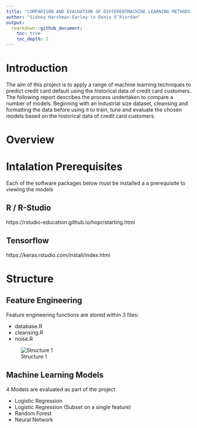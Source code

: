 ```yaml
---
title: "COMPARISON AND EVALUATION OF DIFFERENTMACHINE LEARNING METHODS AT PREDICTINGCREDIT CARD DEFAULT"
author: "Sidney Harshman-Earley \n Denis O’Riordan"
output:
  rmarkdown::github_document:
    toc: true
    toc_depth: 2
---
```


# Introduction

The aim of this project is to apply a range of machine learning techniques to predict credit card default using the historical data of credit card customers. The following report describes the process undertaken to compare a number of models. Beginning with an industrial size dataset, cleansing and formatting the data before using it to train, tune and evaluate the chosen models based on the historical data of credit card customers.

# Overview

# Intalation Prerequisites 

Each of the software packages below must be installed a a prerequisite to viewing the models

## R / R-Studio

https://rstudio-education.github.io/hopr/starting.html

## Tensorflow

https://keras.rstudio.com/install/index.html


# Structure

## Feature Engineering

Feature engineering functions are stored within 3 files:

* database.R
* cleansing.R
* noise.R

![Structure 1](mdimages/structure1.png)

## Machine Learning Models

4 Models are evaluated as part of the project

* Logistic Regression 
* Logistic Regression (Subset on a single feature)
* Random Forest
* Neural Network


